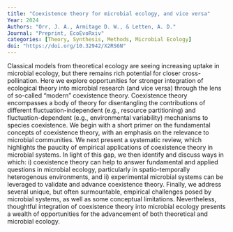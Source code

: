 ```yaml
---
title: "Coexistence theory for microbial ecology, and vice versa"
Year: 2024
Authors: "Orr, J. A., Armitage D. W., & Letten, A. D."
Journal: "Preprint, EcoEvoRxiv"
categories: [Theory, Synthesis, Methods, Microbial Ecology]
doi: "https://doi.org/10.32942/X2RS6N"
---
```


Classical models from theoretical ecology are seeing increasing uptake in microbial ecology, but there remains rich potential for closer cross-pollination. Here we explore opportunities for stronger integration of ecological theory into microbial research (and vice versa) through the lens of so-called "modern" coexistence theory. Coexistence theory encompasses a body of theory for disentangling the contributions of different fluctuation-independent (e.g., resource partitioning) and fluctuation-dependent (e.g., environmental variability) mechanisms to species coexistence. We begin with a short primer on the fundamental concepts of coexistence theory, with an emphasis on the relevance to microbial communities. We next present a systematic review, which highlights the paucity of empirical applications of coexistence theory in microbial systems. In light of this gap, we then identify and discuss ways in which: i) coexistence theory can help to answer fundamental and applied questions in microbial ecology, particularly in spatio-temporally heterogenous environments, and ii) experimental microbial systems can be leveraged to validate and advance coexistence theory. Finally, we address several unique, but often surmountable, empirical challenges posed by microbial systems, as well as some conceptual limitations. Nevertheless, thoughtful integration of coexistence theory into microbial ecology presents a wealth of opportunities for the advancement of both theoretical and microbial ecology.